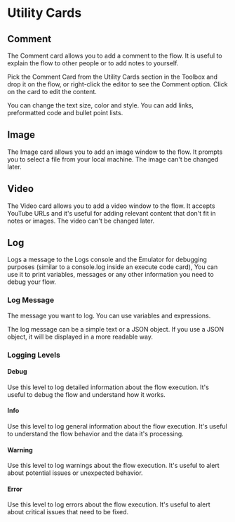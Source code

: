 # Utility Cards 

## Comment

The Comment card allows you to add a comment to the flow. It is useful to explain the flow to other people or to add notes to yourself.

Pick the Comment Card from the Utility Cards section in the Toolbox and drop it on the flow, or right-click the editor to see the Comment option. Click on the card to edit the content.

You can change the text size, color and style. You can add links, preformatted code and bullet point lists.  

## Image

The Image card allows you to add an image window to the flow. It prompts you to select a file from your local machine. The image can't be changed later.

## Video

The Video card allows you to add a video window to the flow. It accepts YouTube URLs and it's useful for adding relevant content that don't fit in notes or images. The video can't be changed later.

## Log

Logs a message to the Logs console and the Emulator for debugging purposes (similar to a console.log inside an execute code card), You can use it to print variables, messages or any other information you need to debug your flow. 

### Log Message

The message you want to log. You can use variables and expressions. 

The log message can be a simple text or a JSON object. If you use a JSON object, it will be displayed in a more readable way. 

### Logging Levels

#### Debug

Use this level to log detailed information about the flow execution. It's useful to debug the flow and understand how it works.

#### Info

Use this level to log general information about the flow execution. It's useful to understand the flow behavior and the data it's processing.

#### Warning

Use this level to log warnings about the flow execution. It's useful to alert about potential issues or unexpected behavior.

#### Error

Use this level to log errors about the flow execution. It's useful to alert about critical issues that need to be fixed.

